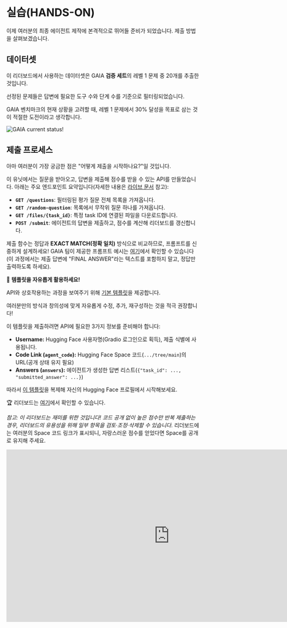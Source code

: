 # 실습(HANDS-ON)

이제 여러분의 최종 에이전트 제작에 본격적으로 뛰어들 준비가 되었습니다. 제출 방법을 살펴보겠습니다.

## 데이터셋

이 리더보드에서 사용하는 데이터셋은 GAIA **검증 세트**의 레벨 1 문제 중 20개를 추출한 것입니다.

선정된 문제들은 답변에 필요한 도구 수와 단계 수를 기준으로 필터링되었습니다.

GAIA 벤치마크의 현재 상황을 고려할 때, 레벨 1 문제에서 30% 달성을 목표로 삼는 것이 적절한 도전이라고 생각합니다.

<img src="https://huggingface.co/datasets/agents-course/course-images/resolve/main/en/unit4/leaderboard%20GAIA%2024%3A04%3A2025.png" alt="GAIA current status!" />

## 제출 프로세스

아마 여러분이 가장 궁금한 점은 "어떻게 제출을 시작하나요?"일 것입니다.

이 유닛에서는 질문을 받아오고, 답변을 제출해 점수를 받을 수 있는 API를 만들었습니다.
아래는 주요 엔드포인트 요약입니다(자세한 내용은 [라이브 문서](https://agents-course-unit4-scoring.hf.space/docs) 참고):

* **`GET /questions`**: 필터링된 평가 질문 전체 목록을 가져옵니다.
* **`GET /random-question`**: 목록에서 무작위 질문 하나를 가져옵니다.
* **`GET /files/{task_id}`**: 특정 task ID에 연결된 파일을 다운로드합니다.
* **`POST /submit`**: 에이전트의 답변을 제출하고, 점수를 계산해 리더보드를 갱신합니다.

제출 함수는 정답과 **EXACT MATCH(정확 일치)** 방식으로 비교하므로, 프롬프트를 신중하게 설계하세요! GAIA 팀이 제공한 프롬프트 예시는 [여기](https://huggingface.co/spaces/gaia-benchmark/leaderboard)에서 확인할 수 있습니다(이 과정에서는 제출 답변에 "FINAL ANSWER"라는 텍스트를 포함하지 말고, 정답만 출력하도록 하세요).

🎨 **템플릿을 자유롭게 활용하세요!**

API와 상호작용하는 과정을 보여주기 위해 [기본 템플릿](https://huggingface.co/spaces/agents-course/Final_Assignment_Template)을 제공합니다.

여러분만의 방식과 창의성에 맞게 자유롭게 수정, 추가, 재구성하는 것을 적극 권장합니다!

이 템플릿을 제출하려면 API에 필요한 3가지 정보를 준비해야 합니다:

* **Username:** Hugging Face 사용자명(Gradio 로그인으로 획득), 제출 식별에 사용됩니다.
* **Code Link (`agent_code`):** Hugging Face Space 코드(`.../tree/main`)의 URL(공개 상태 유지 필요)
* **Answers (`answers`):** 에이전트가 생성한 답변 리스트(`{"task_id": ..., "submitted_answer": ...}`)

따라서 [이 템플릿](https://huggingface.co/spaces/agents-course/Final_Assignment_Template)을 복제해 자신의 Hugging Face 프로필에서 시작해보세요.

🏆 리더보드는 [여기](https://huggingface.co/spaces/agents-course/Students_leaderboard)에서 확인할 수 있습니다.

*참고: 이 리더보드는 재미를 위한 것입니다! 코드 공개 없이 높은 점수만 반복 제출하는 경우, 리더보드의 유용성을 위해 일부 항목을 검토·조정·삭제할 수 있습니다.*
리더보드에는 여러분의 Space 코드 링크가 표시되니, 자랑스러운 점수를 얻었다면 Space를 공개로 유지해 주세요.
<iframe
	src="https://agents-course-students-leaderboard.hf.space"
	frameborder="0"
	width="850"
	height="450"
></iframe> 
